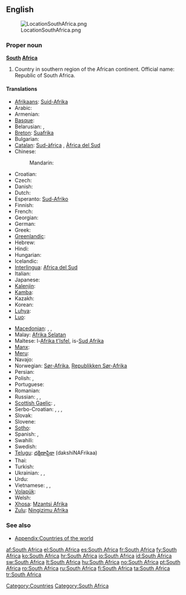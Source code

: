{{wikipedia}}
==English==
[[Image:LocationSouthAfrica.png|thumb]]

===Proper noun===
'''[[South]] [[Africa]]'''

# Country in southern region of the African continent. Official name: Republic of South Africa.

====Translations====
{{trans-top|country}}
* [[Afrikaans]]: [[Suid-Afrika]]
* Arabic: {{t|ar|جنوب افريقيا|f|tr=januub 'ifriqíyya}}
* Armenian: {{t-|hy|Հարավաֆրիկյան Հանրապետություն|tr=Haravafrikyan Hanrapetut'yun}}
* [[Basque]]: {{t|eu|Hego Afrika|xs=Basque}}
* Belarusian: {{t|be|Паўднёва-Афрыканская Рэспубліка|tr=Paŭdnjóva-Afrykánskaja Respúblika|xs=Belarusian}},  {{t|be|Паўднёва Афрыка|f|tr=Paŭdnjóva Áfryka|xs=Belarusian}}
* [[Breton]]: [[Suafrika]]
* Bulgarian: {{t|bg|Южна Африка|f|tr=Júžna Áfrika}}
* [[Catalan]]: [[Sud-àfrica]] {{f}}, [[Àfrica del Sud]] {{f}}
* Chinese:
*: Mandarin: {{t-|cmn|南非|tr=Nán-Fēi|sc=Hani}}
* Croatian: {{t+|hr|Južnoafrička Republika}}
* Czech: {{t-|cs|Jihoafrická republika|f}}
* Danish: {{t-|da|Sydafrika}}
* Dutch: {{t+|nl|Zuid-Afrika}}
* Esperanto: [[Sud-Afriko]]
* Finnish: {{t+|fi|Etelä-Afrikka}}
* French: {{t+|fr|Afrique du Sud|f}}
* Georgian: {{t|ka|სამხრეთ აფრიკის რესპუბლიკა|tr=samxret aprik'as respublik'a|sc=Geor|xs=Georgian}}
* German: {{t+|de|Südafrika|n}}
* Greek: {{t+|el|Νότια Αφρική|f|tr=Nótia Afrikí}}
* [[Greenlandic]]: {{t-|kl|Afrika Kujalleq|xs=Greenlandic}}
* Hebrew: {{t|he|דרום אפריקה|tr=drom afrika}}
* Hindi: {{t|hi|दक्षिण अफ़्रीका|tr=dakṣiṇ afrīkā|xs=Hindi}}
* Hungarian: {{t+|hu|Dél-afrikai Köztársaság}}
* Icelandic: {{t+|is|Suður-Afríka}}
* [[Interlingua]]: [[Africa del Sud]]
* Italian: {{t+|it|Sudafrica|m}}
* Japanese: {{t-|ja|南アフリカ|tr=Minamí-Afuriká}}
* [[Kalenjin]]: {{tø|kln|South Afrika}}
* [[Kamba]]: {{tø|kam|South Afrika}}
* Kazakh: {{t|kk|Оңтүстік Африка Республикасы|tr=Oñtüstik Afrïka Respwblïkası|sc=Cyrl|xs=Kazakh}}
* Korean: {{t|ko|남아프리카|tr=Nam Apeurika|sc=Hang}}
* [[Luhya]]: {{tø|luy|South Afrika}}
* [[Luo]]: {{tø|luo|South Afrika}}
{{trans-mid}}
* [[Macedonian]]: {{t|mk|Јужноафриканска Република|f|tr=Južnoafríkanska Repúblika}},  {{t|mk|Јужна Африка|f|tr=Júžna Áfrika}}, {{t|mk|ЈАР|tr=JAR}}
* Malay: [[Afrika Selatan]]
* Maltese: l-[[Afrika t'Isfel]], is-[[Sud Afrika]]
* [[Manx]]: {{t|gv|Yn Affrick Yiass|xs=Manx}}
* [[Meru]]: {{tø|mer|South Afrika}}
* Navajo: {{tø|nv|Kéyah Naakai Łizhinii Bikéyah Shádiʼááhjí Siʼánígíí}}
* Norwegian: [[Sør-Afrika]], [[Republikken Sør-Afrika]]
* Persian: {{t|fa|آفریقای جنوبی|tr=âfriqâ-ye janubi|xs=Persian}}
* Polish: {{t+|pl|Republika Południowej Afryki|f}},  {{t|pl|Południowa Afryka|f}}
* Portuguese: {{t+|pt|África do Sul|f}}
* Romanian: {{t+|ro|Africa de Sud|f}}
* Russian: {{t|ru|Южная Африка|f|tr=Júžnaja Áfrika}}, {{t-|ru|Южно-Африканская Республика|f|tr=Júžno-Afrikánskaja Respúblika}},  {{t-|ru|ЮАР|f|tr=juár}}
* [[Scottish Gaelic]]: {{t|gd|Afraga a Deas|xs=Scottish Gaelic}},  {{t|gd|Poblachd Afraga a Deas|xs=Scottish Gaelic}}
* Serbo-Croatian: {{tø|sh|Јужна Африка|f|sc=Cyrl|xs=Serbo-Croatian}},  {{tø|sh|Južna Afrika|f|xs=Serbo-Croatian}},  {{tø|sh|Јужноафричка Република|f|sc=Cyrl|xs=Serbo-Croatian}},  {{tø|sh|Južnoafrička Republika|f|xs=Serbo-Croatian}}
* Slovak: {{t|sk|Južná Afrika|f}}
* Slovene: {{t-|sl|Južna Afrika|f}}
* [[Sotho]]: {{t|st|Afrika Borwa|xs=Sotho}}
* Spanish: {{t+|es|Sudáfrica|f}}, {{t|es|África del Sur|f}}
* Swahili: {{t+|sw|Afrika Kusini|xs=Swahili}}
* Swedish: {{t+|sv|Sydafrika}}
* [[Telugu]]: [[దక్షిణాఫ్రికా]] (dakshiNAFrikaa)
* Thai: {{t|th|แอฟริกาใต้|tr=àef-rí-gaa dtâi}}
* Turkish: {{t+|tr|Güney Afrika}}
* Ukrainian: {{t|uk|Південно-Африканська Республіка|tr=Pivdénno-Afrykáns'ka Respúblika|xs=Ukrainian}},  {{t|uk|Південна Африка|f|tr=Pivdénna Áfryka|xs=Ukrainian}},  {{t|uk|ПАР|f|tr=par|xs=Ukrainian}}
* Urdu: {{t|ur|جنوبی افریقہ|xs=Urdu}}
* Vietnamese: {{t-|vi|Cộng hòa Nam Phi|xs=Vietnamese}}, {{t|vi|Nam Phi|xs=Vietnamese}}, {{t|vi|南非|sc=Hani|xs=Vietnamese}}
* [[Volapük]]: {{t|vo|Sulüdafrikän}}
* Welsh: {{t|cy|De Affrica|xs=Welsh}}
* [[Xhosa]]: [[Mzantsi Afrika]]
* [[Zulu]]: [[Ningizimu Afrika]]
{{trans-bottom}}

===See also===
* [[Appendix:Countries of the world]]

[[Category:Countries]]
[[Category:South Africa]]

[[af:South Africa]]
[[el:South Africa]]
[[es:South Africa]]
[[fr:South Africa]]
[[fy:South Africa]]
[[ko:South Africa]]
[[hr:South Africa]]
[[io:South Africa]]
[[id:South Africa]]
[[sw:South Africa]]
[[lt:South Africa]]
[[hu:South Africa]]
[[no:South Africa]]
[[pt:South Africa]]
[[ro:South Africa]]
[[ru:South Africa]]
[[fi:South Africa]]
[[ta:South Africa]]
[[tr:South Africa]]